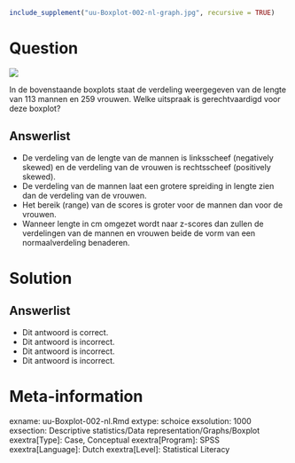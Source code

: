 ```r
include_supplement("uu-Boxplot-002-nl-graph.jpg", recursive = TRUE)
```

Question
========
![](uu-Boxplot-002-nl-graph.jpg)

In de bovenstaande boxplots staat de verdeling weergegeven van de lengte van 113 mannen en 259 vrouwen. Welke uitspraak is gerechtvaardigd voor deze boxplot?

Answerlist
----------
* De verdeling van de lengte van de mannen is linksscheef (negatively skewed) en de verdeling van de vrouwen is rechtsscheef (positively skewed).
* De verdeling van de mannen laat een grotere spreiding in lengte zien dan de verdeling van de vrouwen.
* Het bereik (range) van de scores is groter voor de mannen dan voor de vrouwen.
* Wanneer lengte in cm omgezet wordt naar z-scores dan zullen de verdelingen van de mannen en vrouwen beide de vorm van een normaalverdeling benaderen.


Solution
========


Answerlist
----------
* Dit antwoord is correct.
* Dit antwoord is incorrect.
* Dit antwoord is incorrect.
* Dit antwoord is incorrect.


Meta-information
================
exname: uu-Boxplot-002-nl.Rmd
extype: schoice
exsolution: 1000
exsection: Descriptive statistics/Data representation/Graphs/Boxplot
exextra[Type]: Case, Conceptual
exextra[Program]: SPSS
exextra[Language]: Dutch
exextra[Level]: Statistical Literacy
